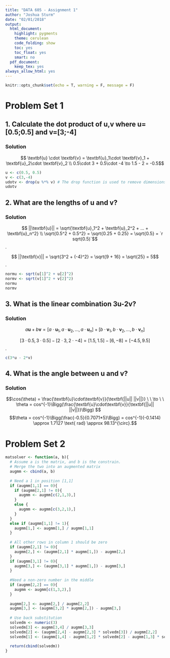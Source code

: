 ```yaml
---
title: "DATA 605 - Assignment 1"
author: "Joshua Sturm"
date: "02/01/2018"
output:
  html_document:
    highlight: pygments
    theme: cerulean
    code_folding: show
    toc: yes
    toc_float: yes
    smart: no
  pdf_document:
    keep_tex: yes
always_allow_html: yes
---
```

```r
knitr::opts_chunk$set(echo = T, warning = F, message = F)
```

# Problem Set 1

## 1. Calculate the dot product of u,v where u=[0.5;0.5] and v=[3;-4]
### Solution
$$ \textbf{u} \cdot \textbf{v} = \textbf{u}_1\cdot \textbf{v}_1 + \textbf{u}_2\cdot \textbf{v}_2 \\
0.5\cdot 3 + 0.5\cdot -4 \to 1.5 - 2 = -0.5$$

```r
u <- c(0.5, 0.5)
v <- c(3,-4)
udotv <- drop(u %*% v) # The drop function is used to remove dimensions > 1
udotv
```

## 2. What are the lengths of u and v?
### Solution
$$ ||\textbf{u}|| = \sqrt{\textbf{u}_1^2 + \textbf{u}_2^2 + ... + \textbf{u}_n^2} \\
\sqrt{0.5^2 + 0.5^2} = \sqrt{0.25 + 0.25} = \sqrt{0.5} = `r sqrt(0.5)`$$.

$$ ||\textbf{v}|| = \sqrt{3^2 + (-4)^2} = \sqrt{9 + 16} = \sqrt{25} = 5$$.

```r
normu <- sqrt(u[1]^2 + u[2]^2)
normv <- sqrt(v[1]^2 + v[2]^2)
normu
normv
```

## 3. What is the linear combination 3u-2v?
### Solution
$$ a\textbf{u} + b\textbf{v} = [a\cdot\textbf{u}_1, a\cdot\textbf{u}_2, ..., a\cdot\textbf{u}_n] + [b\cdot\textbf{v}_1, b\cdot\textbf{v}_2, ..., b\cdot\textbf{v}_n]$$

$$[3\cdot0.5, 3\cdot0.5] - [2\cdot3, 2\cdot-4] = [1.5, 1.5] - [6, -8] = [-4.5, 9.5]$$.

```r
c(3*u - 2*v)
```

## 4. What is the angle between u and v?
### Solution
$$\cos(\theta) = \frac{\textbf{u}\cdot\textbf{v}}{\textbf{||u|| ||v||}} \ \ \to \ \ \theta = cos^{-1}\Bigg(\frac{\textbf{u}\cdot\textbf{v}}{\textbf{||u|| ||v||}}\Bigg) $$
$$\theta = cos^{-1}\Bigg(\frac{-0.5}{0.7071*5}\Bigg) = cos^{-1}(-0.1414) \approx 1.7127 \text{ rad} \approx 98.13^{\circ}.$$

# Problem Set 2

```r
matsolver <- function(a, b){
  # Assume a is the matrix, and b is the constrain. 
  # Merge the two into an augmented matrix
  augmm <- cbind(a, b)
  
  # Need a 1 in position [1,1]
  if (augmm[1,1] == 0){
    if (augmm[2,1] != 0){
      augmm <- augmm[c(2,1,3),]
    }
    else {
      augmm <- augmm[c(3,2,1),]
    }
  }
  else if (augmm[1,1] != 1){
    augmm[1,] <- augmm[1,] / augmm[1,1] 
  }
  
  # All other rows in column 1 should be zero
  if (augmm[2,1] != 0){
    augmm[2,] <- (augmm[2,1] * augmm[1,]) - augmm[2,]
  }
  if (augmm[3,1] != 0){
    augmm[3,] <- (augmm[3,1] * augmm[1,]) - augmm[3,]
  }
  
  #Need a non-zero number in the middle
  if (augmm[2,2] == 0){
    augmm <- augmm[c(1,3,2),]
  }
  
  augmm[2,] <- augmm[2,] / augmm[2,2]
  augmm[3,] <- (augmm[3,2] * augmm[2,]) - augmm[3,]
  
  # Use back substitution
  solvedm <- numeric(3)
  solvedm[3] <- augmm[3,4] / augmm[3,3]
  solvedm[2] <- (augmm[2,4] - augmm[2,3] * solvedm[3]) / augmm[2,2]
  solvedm[1] <- (augmm[1,4] - augmm[1,2] * solvedm[2] - augmm[1,3] * solvedm[3]) / augmm[1,1]
  
  return(cbind(solvedm))
}
```